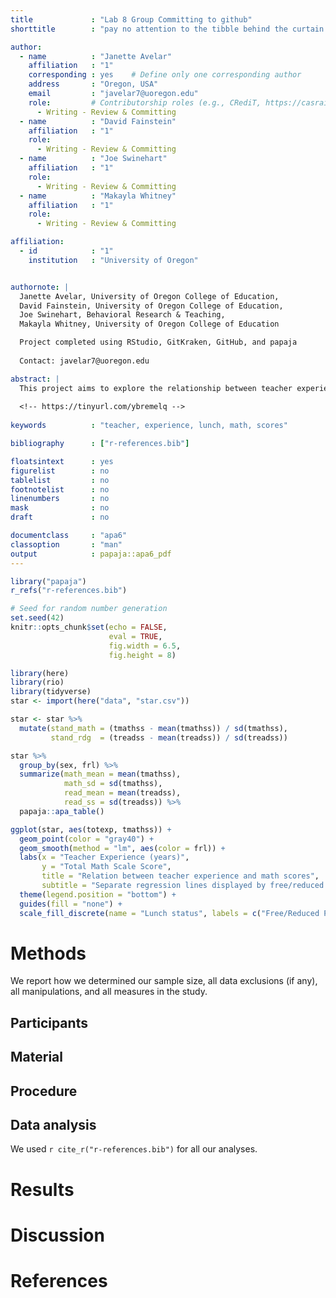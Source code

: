 ```yaml
---
title             : "Lab 8 Group Committing to github"
shorttitle        : "pay no attention to the tibble behind the curtain..."

author: 
  - name          : "Janette Avelar"
    affiliation   : "1"
    corresponding : yes    # Define only one corresponding author
    address       : "Oregon, USA"
    email         : "javelar7@uoregon.edu"
    role:         # Contributorship roles (e.g., CRediT, https://casrai.org/credit/)
      - Writing - Review & Committing
  - name          : "David Fainstein"
    affiliation   : "1"
    role:
      - Writing - Review & Committing
  - name          : "Joe Swinehart"
    affiliation   : "1"
    role:
      - Writing - Review & Committing
  - name          : "Makayla Whitney"
    affiliation   : "1"
    role:
      - Writing - Review & Committing

affiliation:
  - id            : "1"
    institution   : "University of Oregon"


authornote: |
  Janette Avelar, University of Oregon College of Education,
  David Fainstein, University of Oregon College of Education,
  Joe Swinehart, Behavioral Research & Teaching,
  Makayla Whitney, University of Oregon College of Education

  Project completed using RStudio, GitKraken, GitHub, and papaja
  
  Contact: javelar7@uoregon.edu

abstract: |
  This project aims to explore the relationship between teacher experience and student math scores, with an additional look at how free/reduced price lunch status correpsonds to that relationship.
  
  <!-- https://tinyurl.com/ybremelq -->
  
keywords          : "teacher, experience, lunch, math, scores"

bibliography      : ["r-references.bib"]

floatsintext      : yes
figurelist        : no
tablelist         : no
footnotelist      : no
linenumbers       : no
mask              : no
draft             : no

documentclass     : "apa6"
classoption       : "man"
output            : papaja::apa6_pdf
---
```


```r
library("papaja")
r_refs("r-references.bib")
```

```r
# Seed for random number generation
set.seed(42)
knitr::opts_chunk$set(echo = FALSE,
                      eval = TRUE,
                      fig.width = 6.5,
                      fig.height = 8)
```

``` r
library(here)
library(rio)
library(tidyverse)
star <- import(here("data", "star.csv"))
```

``` r

star <- star %>% 
  mutate(stand_math = (tmathss - mean(tmathss)) / sd(tmathss),
         stand_rdg  = (treadss - mean(treadss)) / sd(treadss))

star %>% 
  group_by(sex, frl) %>% 
  summarize(math_mean = mean(tmathss),
            math_sd = sd(tmathss),
            read_mean = mean(treadss),
            read_ss = sd(treadss)) %>%
  papaja::apa_table()
```

\newpage

``` r

ggplot(star, aes(totexp, tmathss)) +
  geom_point(color = "gray40") +
  geom_smooth(method = "lm", aes(color = frl)) +
  labs(x = "Teacher Experience (years)",
       y = "Total Math Scale Score",
       title = "Relation between teacher experience and math scores",
       subtitle = "Separate regression lines displayed by free/reduced lunch status") +
  theme(legend.position = "bottom") +
  guides(fill = "none") +
  scale_fill_discrete(name = "Lunch status", labels = c("Free/Reduced Price Meals", "Paid Meals"))


```




# Methods
We report how we determined our sample size, all data exclusions (if any), all manipulations, and all measures in the study. <!-- 21-word solution (Simmons, Nelson & Simonsohn, 2012; retrieved from http://ssrn.com/abstract=2160588) -->

## Participants

## Material

## Procedure

## Data analysis
We used `r cite_r("r-references.bib")` for all our analyses.


# Results

# Discussion


\newpage

# References

\begingroup
\setlength{\parindent}{-0.5in}
\setlength{\leftskip}{0.5in}

<div id="refs" custom-style="Bibliography"></div>
\endgroup
